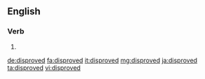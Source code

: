 ==English==

===Verb===
{{head|en|verb form}}

# {{en-past of|disprove}}

[[de:disproved]]
[[fa:disproved]]
[[it:disproved]]
[[mg:disproved]]
[[ja:disproved]]
[[ta:disproved]]
[[vi:disproved]]